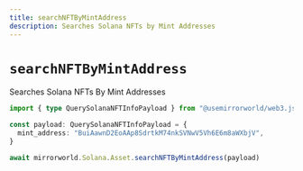 ```yaml
---
title: searchNFTByMintAddress
description: Searches Solana NFTs by Mint Addresses
---
```


# `searchNFTByMintAddress`

Searches Solana NFTs By Mint Addresses

```ts
import { type QuerySolanaNFTInfoPayload } from "@usemirrorworld/web3.js"

const payload: QuerySolanaNFTInfoPayload = {
  mint_address: "BuiAawnD2EoAAp8SdrtkM74nkSVNwV5Vh6E6m8aWXbjV",
}

await mirrorworld.Solana.Asset.searchNFTByMintAddress(payload)
```

